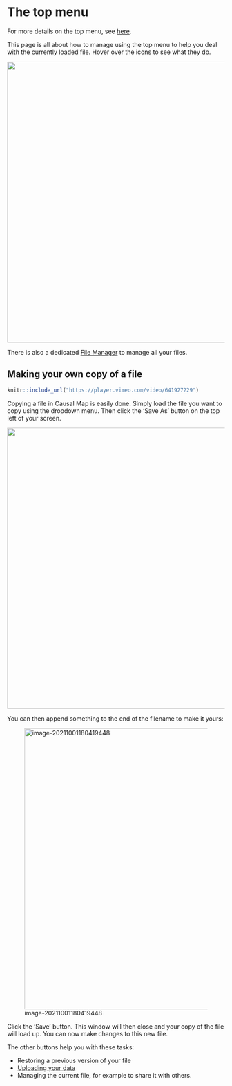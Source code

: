 #  The top menu{#xtop-menu}

For more details on the top menu, see [here](#x-top-menu-advanced).

This page is all about how to manage using the top menu to help you deal with the currently loaded file. Hover over the icons to see what they do.

![](_assets/image-20211025111815970.png){width=650}

There is also a dedicated [File Manager](#file-manager) to manage all your files.



## Making your own copy of a file


```r
knitr::include_url("https://player.vimeo.com/video/641927229")
```
Copying a file in Causal Map is easily done. Simply load the file you want to copy using the dropdown menu. Then click the 'Save As' button on the top left of your screen. 

![](_assets/5Najfi4Pr2.gif){width=650}

You can then append something to the end of the filename to make it yours:

![image-20211001180419448](_assets/image-20211001180419448.png){width=650}

Click the 'Save' button. This window will then close and your copy of the file will load up. You can now make changes to this new file. 

The other buttons help you with these tasks:

- Restoring a previous version of your file
- [Uploading your data ](#ximport)
- Managing the current file, for example to share it with others.

